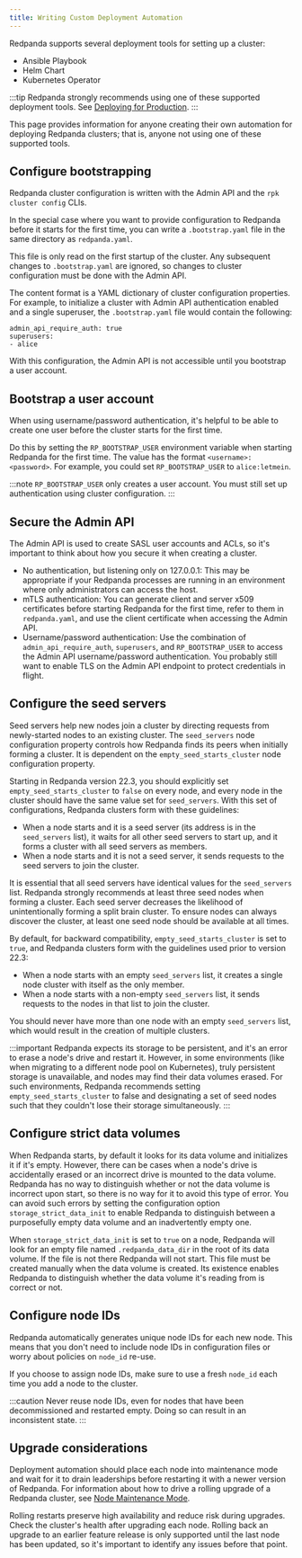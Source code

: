 ```yaml
---
title: Writing Custom Deployment Automation
---
```


<head>
    <meta name="title" content="Writing Custom Redpanda Deployment Automation | Redpanda Docs"/>
    <meta name="description" content="Technical guidance for engineers writing deployment systems for Redpanda."/>
</head>


Redpanda supports several deployment tools for setting up a cluster:

- Ansible Playbook
- Helm Chart
- Kubernetes Operator

:::tip
Redpanda strongly recommends using one of these supported deployment tools. See [Deploying for Production](../../deployment/production-deployment).
:::

This page provides information for anyone creating their own 
automation for deploying Redpanda clusters; that is, anyone not using one
of these supported tools.

## Configure bootstrapping

Redpanda cluster configuration is written with the Admin API and
the `rpk cluster config` CLIs.

In the special case where you want to provide configuration to Redpanda
before it starts for the first time, you can write a `.bootstrap.yaml` file
in the same directory as `redpanda.yaml`.

This file is only read on the first startup of the cluster. Any subsequent
changes to `.bootstrap.yaml` are ignored, so changes to
cluster configuration must be done with the Admin API. 

The content format is a YAML dictionary of cluster configuration properties. For example, to initialize a cluster with Admin API authentication enabled
and a single superuser, the `.bootstrap.yaml` file would contain the following:

```
admin_api_require_auth: true
superusers:
- alice
```

With this configuration, the Admin API is not accessible until you bootstrap a user account.

## Bootstrap a user account

When using username/password authentication, it's helpful to be able to create one user before the cluster starts for the first time.

Do this by setting the `RP_BOOTSTRAP_USER` environment variable
when starting Redpanda for the first time. The value has the format
`<username>:<password>`. For example, you could set `RP_BOOTSTRAP_USER` to `alice:letmein`.

:::note
`RP_BOOTSTRAP_USER` only creates a user account. You must still
set up authentication using cluster configuration.
:::

## Secure the Admin API

The Admin API is used to create SASL user accounts and ACLs, so it's
important to think about how you secure it when creating a cluster.

- No authentication, but listening only on 127.0.0.1: This may be appropriate
  if your Redpanda processes are running in an environment where only
  administrators can access the host.
- mTLS authentication: You can generate client and server x509 certificates
  before starting Redpanda for the first time, refer to them in 
  `redpanda.yaml`, and use the client certificate when accessing the Admin API.
- Username/password authentication: Use the combination of `admin_api_require_auth`,
  `superusers`, and `RP_BOOTSTRAP_USER` to access the Admin API username/password
  authentication. You probably still want to enable TLS on the Admin API
  endpoint to protect credentials in flight.

## Configure the seed servers

Seed servers help new nodes join a cluster by directing requests from newly-started nodes to an existing cluster. The `seed_servers` node configuration property controls how Redpanda finds its peers when initially forming a cluster. It is dependent on the `empty_seed_starts_cluster` node configuration property.

Starting in Redpanda version 22.3, you should explicitly set `empty_seed_starts_cluster` to `false` on every node, and every node in the cluster should have the same value set for `seed_servers`. With this set of configurations, Redpanda clusters form with these guidelines:

- When a node starts and it is a seed server (its address is in the `seed_servers` list), it waits for all other seed servers to start up, and it forms a cluster with all seed servers as members.
- When a node starts and it is not a seed server, it sends requests to the seed servers to join the cluster. 
 
It is essential that all seed servers have identical values for the `seed_servers` list. Redpanda strongly recommends at least three seed nodes when forming a cluster. Each seed server decreases the likelihood of unintentionally forming a split brain cluster. To ensure nodes can always discover the cluster, at least one seed node should be available at all times.

By default, for backward compatibility, `empty_seed_starts_cluster` is set to `true`, and Redpanda clusters form with the guidelines used prior to version 22.3:
- When a node starts with an empty `seed_servers` list, it creates a single node cluster with itself as the only member.
- When a node starts with a non-empty `seed_servers` list, it sends requests to the nodes in that list to join the cluster. 
 
You should never have more than one node with an empty `seed_servers` list, which would result in the creation of multiple clusters.

:::important
Redpanda expects its storage to be persistent, and it's an error
to erase a node's drive and restart it. However, in some environments (like when migrating to a different node pool on Kubernetes), truly persistent storage is unavailable,
and nodes may find their data volumes erased. For such environments, Redpanda recommends setting `empty_seed_starts_cluster` to false and designating a set of seed nodes such that they couldn't lose their storage simultaneously.
:::

## Configure strict data volumes

When Redpanda starts, by default it looks for its data volume and initializes it if it's empty. However, there can be cases when a node's drive is accidentally erased or an incorrect drive is mounted to the data volume. Redpanda has no way to distinguish whether or not the data volume is incorrect upon start, so there is no way for it to avoid this type of error. You can avoid such errors by setting the configuration option `storage_strict_data_init` to enable Redpanda to distinguish between a purposefully empty data volume and an inadvertently empty one.

When `storage_strict_data_init` is set to `true` on a node, Redpanda will look for an empty file named `.redpanda_data_dir` in the root of its data volume. If the file is not there Redpanda will not start. This file must be created manually when the data volume is created. Its existence enables Redpanda to distinguish whether the data volume it's reading from is correct or not.

## Configure node IDs 

Redpanda automatically generates unique node IDs for each new node. This means that you don't need to include node IDs in configuration files or worry about policies on `node_id` re-use. 

If you choose to assign node IDs, make sure to use a fresh `node_id` each time you add a node to the cluster.

:::caution
Never reuse node IDs, even for nodes that have been decommissioned and restarted empty. Doing so can result in an inconsistent state.
:::

## Upgrade considerations

Deployment automation should place each node into maintenance mode and wait for it to drain leaderships before restarting it with a newer version of Redpanda. For information about how to drive a rolling upgrade of a Redpanda cluster, see [Node Maintenance Mode](../../cluster-administration/node-management).

Rolling restarts preserve high availability and reduce
risk during upgrades. Check the cluster's health after upgrading each node. Rolling
back an upgrade to an earlier feature release is only supported until the last node
has been updated, so it's important to identify any issues before that point.
